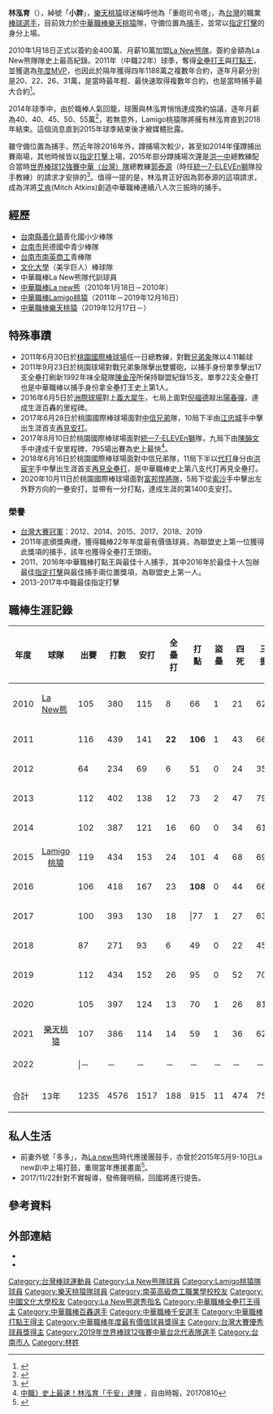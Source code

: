 {{Infobox CPBL player|
|name=林泓育|
|image=File:林泓育 (8703688507) (cropped).jpg|
|width=300|
|position=捕手、指定打擊|
|team=樂天桃猿|
|number=11|
|bats=右|
|throws=右|
|birthdate={{birth_date_and_age|1986|3|21|mf=y}}|
|birthplace={{TWN}}[[臺南市|臺南市]]|
|debutdate=3月21日
|debutyear=2010年
|debutteam=La New熊
|statyear=2021年球季
|stat1label=打擊率
|stat1value=0.332
|stat2label=全壘打
|stat2value=188
|stat3label=打點
|stat3value=915
|stat4label=盜壘
|stat4value=11
|teams=<nowiki></nowiki>
*[[La_new熊|La new熊]]（2010年1月18日－2010年）
*[[Lamigo桃猿|Lamigo桃猿]]（2011年－2019年12月16日）
*[[樂天桃猿|樂天桃猿]]（2019年12月17日－）
|awards=<nowiki></nowiki>
*中華職棒年度總冠軍：2012、2014、2015、2017、2018、2019
*[[中華職棒全壘打王|中華職棒全壘打王]]：2011
*[[中華職棒打點王|中華職棒打點王]]：2011、2016
*[[中華職棒最佳十人獎|中華職棒最佳十人獎]]（捕手）：2011、2016、2019
*[[中華職棒最佳十人獎|中華職棒最佳十人獎]]（指定打擊）：2013、2014、2015、2016、2017
*[[中華職棒金手套獎|中華職棒金手套獎]]（捕手）：2016
*[[中華職棒年度最有價值球員獎|中華職棒年度最有價值球員獎]]：2011
*[[中華職棒單月MVP|中華職棒單月MVP]]：2010/08、2011/03、2011/09&10、2013/08、2013/09、2014/03、2014/05、2016/06、2019/05
*[[中華職棒銀棒獎|中華職棒銀棒獎]]：2011
*[[中華職棒明星賽|中華職棒明星賽]]：2011、2012、2013、2014、2015、2019
*[[中華職棒|中華職棒]][[台灣大賽優秀球員獎|台灣大賽優秀球員獎]]：2011、2018
}}
'''林泓育'''（{{bd|1986年|3月21日|||catIdx=林}}），綽號「'''小胖'''」，[[樂天桃猿|樂天桃猿]]球迷稱呼他為「重砲司令塔」，為[[台灣|台灣]]的職業[[棒球選手|棒球選手]]，目前效力於[[中華職棒|中華職棒]][[樂天桃猿|樂天桃猿]]隊，守備位置為[[捕手|捕手]]，並常以[[指定打擊|指定打擊]]的身分上場。

2010年1月18日正式以簽約金400萬、月薪10萬加盟[[La_New熊隊|La New熊隊]]，簽約金額為La New熊隊隊史上最高紀錄。2011年（中職22年）球季，奪得[[中華職棒全壘打王|全壘打王]]與[[中華職棒打點王|打點王]]，並獲選為[[中華職棒年度最有價值球員|年度MVP]]，也因此於隔年獲得四年1188萬之複數年合約，逐年月薪分別是20、22、26、31萬，是當時最年輕、最快速取得複數年合約，也是當時捕手最大合約<ref>{{Cite web |url=http://www.appledaily.com.tw/appledaily/article/sports/20120112/33955011 |title=4年1188萬 林泓育最年輕複數年約 |access-date=2016-04-14 |archive-url=https://web.archive.org/web/20160424020240/http://www.appledaily.com.tw/appledaily/article/sports/20120112/33955011 |archive-date=2016-04-24 |dead-url=no }}</ref>。

2014年球季中，由於職棒人氣回籠，球團與林泓育悄悄達成換約協議，逐年月薪為40、40、45、50、55萬<ref>{{Cite web |url=http://sports.ltn.com.tw/news/paper/942793 |title=小胖薪被低估 提前換5年約 |access-date=2016-04-14 |archive-url=https://web.archive.org/web/20160131230142/http://sports.ltn.com.tw/news/paper/942793 |archive-date=2016-01-31 |dead-url=no }}</ref>，若無意外，Lamigo桃猿隊將擁有林泓育直到2018年結束。這個消息直到2015年球季結束後才被媒體批露。

雖守備位置為捕手，然近年除2016年外，蹲捕場次較少，甚至如2014年僅蹲捕出賽兩場，其他時候皆以[[指定打擊|指定打擊]]上場，2015年部分蹲捕場次還是[[洪一中|洪一中]]總教練配合當時[[2015年世界棒球12強賽|世界棒球12強賽]][[中華成棒隊|中華（台灣）隊]]總教練[[郭泰源|郭泰源]]（時任[[統一7-ELEVEn獅|統一7-ELEVEn獅]]隊投手教練）的請求才安排的<ref>{{Cite web |url=http://sports.ltn.com.tw/news/paper/902755 |title=配合國家隊需要 小胖先發蹲捕 |access-date=2016-04-14 |archive-url=https://web.archive.org/web/20160423233242/http://sports.ltn.com.tw/news/paper/902755 |archive-date=2016-04-23 |dead-url=no }}</ref>。值得一提的是，林泓育正好因為郭泰源的這項請求，成為洋將[[米奇·艾肯|艾肯]](Mitch Atkins)創造中華職棒連續八人次三振時的捕手。

==經歷== 
*[[台南縣|台南縣]][[善化鎮|善化鎮]]善化國小少棒隊
*[[台南市|台南市]]民德國中青少棒隊
*[[臺南市私立南英高級商工職業學校|台南市南英商工]]青棒隊
*[[文化大學|文化大學]]（美孚巨人）棒球隊
*中華職棒La New熊隊代訓球員
*[[中華職棒|中華職棒]][[La_new熊|La new熊]]（2010年1月18日－2010年）
*[[中華職棒|中華職棒]][[Lamigo桃猿|Lamigo桃猿]]（2011年－2019年12月16日）
*[[中華職棒|中華職棒]][[樂天桃猿|樂天桃猿]]（2019年12月17日－）

==特殊事蹟==
*2011年6月30日於[[桃園國際棒球場|桃園國際棒球場]]任一日總教練，對戰[[兄弟象|兄弟象]]隊以4:11輸球
*2011年9月23日於桃園球場對戰兄弟象隊擊出雙響砲，以捕手身份單季擊出17支全壘打刷新1992年味全龍隊[[陳金茂|陳金茂]]所保持聯盟紀錄15支。單季22支全壘打也是中華職棒以捕手身份拿全壘打王史上第1人。
*2016年6月5日於[[臺中市洲際棒球場|洲際球場]]對上[[義大犀牛|義大犀牛]]，七局上面對[[倪福德|倪福德]]敲出[[陽春全壘打|陽春彈]]，達成生涯百轟的里程碑。
*2017年6月28日於桃園國際棒球場面對[[中信兄弟|中信兄弟]]隊，10局下半由[[江忠城|江忠城]]手中擊出生涯首支[[再見安打|再見安打]]。
*2017年8月10日於桃園國際棒球場面對[[統一7-ELEVEn獅|統一7-ELEVEn獅]]隊，九局下由[[陳韻文_(棒球運動員)|陳韻文]]手中達成千安里程碑，795場出賽為史上最快<ref>[http://sports.ltn.com.tw/news/breakingnews/2159393 中職》史上最速！林泓育「千安」達陣] {{Wayback|url=http://sports.ltn.com.tw/news/breakingnews/2159393 |date=20170811005446 }}，自由時報，20170810</ref>。
*2018年6月16日於桃園國際棒球場面對中信兄弟隊，11局下半以[[代打|代打]]身分由[[洪宸宇|洪宸宇]]手中擊出生涯首支[[再見全壘打|再見全壘打]]，是中華職棒史上第八支代打再見全壘打。
*2020年10月11日於桃園國際棒球場面對[[富邦悍將隊|富邦悍將隊]]，5局下從[[亨利·索沙|索沙]]手中擊出左外野方向的一壘安打，並帶有一分打點，達成生涯的第1400支安打。

===榮譽===
*[[台灣大賽|台灣大賽冠軍]]：2012、2014、2015、2017、2018、2019
*2011年底頒獎典禮，獲得職棒22年年度最有價值球員，為聯盟史上第一位獲得此獎項的捕手，該年也獲得全壘打王頭銜。
*2011、2016年中華職棒打點王與最佳十人捕手，其中2016年於最佳十人包辦最佳[[指定打擊|指定打擊]]與最佳捕手兩位置獎項，為聯盟史上第一人。
*2013-2017年中職最佳指定打擊

==職棒生涯記錄==
{| class="wikitable" width="1125px"
!年度!!球隊!!出賽!!打數!!安打!!全壘打!!打點!!盜壘!!四死!!三振!!壘打數!!雙殺打!!打擊率!!上壘率!!長打率!!OPS!!月薪（萬）
|- align=center
|2010||[[La_New熊|La New熊]]||105||380||115||8||66||1||21||62||165||14||0.303||0.337||0.434||0.771||10
|- align=center
|2011||rowspan="9" style="text-align: center;"|[[Lamigo桃猿|Lamigo桃猿]]||116||439||141||'''22'''||'''106'''||1||43||66||239||15||0.321||0.378||0.544||0.922||11
|- align=center
|2012||64||234||69||6||51||0||24||35||105||8||0.295||0.359||0.449||0.808||20
|- align=center
|2013||112||402||138||12||73||2||47||79||200||16||0.343||0.415||0.498||0.913||22
|- align=center
|2014||102||387||121||16||60||0||34||61||189||18||0.313||0.372||0.488||0.860||26→40
|- align=center
|2015||119||434||153||24||101||4||68||69||252||13||0.353||0.443||0.581||1.024||31→40
|- align=center
|2016||106||418||167||23||'''108'''||0||44||66||278||8||0.400||0.458||0.665||1.123||45
|- align=center
|2017||100||393||130||18|||77||1||27||63||212||17||0.331||0.371||0.539||0.910||50
|- align=center
|2018||87||271||93||6||49||0||22||45||135||8||0.343||0.399||0.498||0.897||55
|- align="center"
|2019||112||434||152||26||95||0||52||70||254||11||0.350||0.421||0.585||1.006||70
|- align="center"
|2020||rowspan="3" style="text-align: center;"|[[樂天桃猿|樂天桃猿]]||105||397||124||13||70||1||26||81||185||10||0.312||0.349||0.466||0.815||75
|- align="center"
|2021||107||386||114||14||59||1||36||62||192||15||0.295||0.354||0.497||0.851||80
|- align="center"
|2022|||－||－||－||－||－||－||－||－||－||－||－||－||－||－
|- style="background:#B3424A;color:#FFFFFF" align="center" 
|合計||13年||1235||4576||1517||188||915||11||474||759||2406||153||0.332||0.391||0.526||0.917||-
|}

==私人生活==
*前妻外號「多多」，為[[La_new熊|La new熊]]時代應援團鼓手，亦曾於2015年5月9-10日La new趴中上場打鼓，重現當年應援畫面<ref>{{Cite web |url=http://www.appledaily.com.tw/realtimenews/article/new/20150509/607368/ |title=復古應援　林泓育老婆擔任鼓手 |access-date=2016-04-24 |archive-url=https://web.archive.org/web/20160507092351/http://www.appledaily.com.tw/realtimenews/article/new/20150509/607368/ |archive-date=2016-05-07 |dead-url=no }}</ref>。
*2017/11/22針對不實報導，發佈聲明稿，回國將進行提告。

== 參考資料 ==
{{reflist}}

== 外部連結 ==
{{commons category}}
{{台灣棒球維基館}}
{{中華職棒球員資料|id=R529|name=林泓育}}
*{{Facebook|林泓育-175686232562239}}
*{{instagram|cat11cher}}
{{start box}}
{{s-awards}}
{{s-before|[[張泰山|張泰山]]}}
{{s-title|[[中華職棒最佳十人獎|中華職棒最佳十人獎]](指定打擊)|2013-2017年}}
{{s-after|[[胡金龍|胡金龍]]}}
{{s-before|[[彭政閔|彭政閔]]}}
{{s-title|[[中華職棒年度最有價值球員|中華職棒年度最有價值球員]]|2011年}}
{{s-after|[[周思齊|周思齊]]}}
{{s-before|[[鄭達鴻_(臺灣)|鄭達鴻]]<br>[[鄭達鴻_(臺灣)|鄭達鴻]]<br>[[陳重羽|陳重羽]]}}
{{s-title|[[中華職棒最佳十人獎|中華職棒最佳十人獎]](捕手)|2011年<br>2016年<br>2019年}}
{{s-after|[[高志綱|高志綱]]<br>[[方克偉|方克偉]]<br>[[廖健富|廖健富]]}}
{{s-before|[[陳家駒_(台灣)|陳家駒]]}}
{{s-title|[[中華職棒金手套獎|中華職棒金手套獎]](捕手)|2016年}}
{{s-after|[[方克偉|方克偉]]}}
{{s-before|[[林智勝|林智勝]]}}
{{s-title|[[中華職棒全壘打王|中華職棒全壘打王]]|2011年}}
{{s-after|[[林智勝|林智勝]]}}
{{s-before|[[林智勝|林智勝]]<br>[[林益全|林益全]]}}
{{s-title|[[中華職棒打點王|中華職棒打點王]]|2011年<br>2016年}}
{{s-after|[[張泰山|張泰山]]<br>[[王柏融|王柏融]]}}
{{s-before|[[張建銘|張建銘]]}}
{{s-title|[[台灣大賽優秀球員獎|台灣大賽優秀球員獎]]（敗方）|2011年}}
{{s-after|[[潘威倫|潘威倫]]}}
{{s-before|[[林承飛|林承飛]]}}
{{s-title|[[台灣大賽優秀球員獎|台灣大賽優秀球員獎]]（勝方）|2018年}}
{{s-after|[[王躍霖|王躍霖]]}}
{{end box}}
{{樂天桃猿隊球員名單}}
{{Lamigo桃猿2012年中華職棒總冠軍}}
{{Lamigo桃猿2014年中華職棒總冠軍}}
{{Lamigo桃猿2015年中華職棒總冠軍}}
{{Lamigo桃猿2017年中華職棒總冠軍}}
{{Lamigo桃猿2018年中華職棒總冠軍}}
{{Lamigo桃猿2019年中華職棒總冠軍}}
{{中華職棒年度最有價值球員}}
{{中華職棒千安球員}}
{{2006年第三屆世界大學棒球錦標賽中華成棒代表隊}}
{{2009年第二十五屆亞洲棒球錦標賽中華成棒代表隊}}
{{2009年第三十八屆世界盃棒球錦標賽中華成棒代表隊}}
{{2013年世界棒球經典賽資格賽中華成棒代表隊}}
{{2013年世界棒球經典賽中華成棒代表隊}}
{{2015年世界棒球12強賽中華成棒代表隊}}
{{2019年世界棒球12強賽中華成棒代表隊}}
{{DEFAULTSORT:Lin Hung Yu}}
[[Category:台灣棒球運動員|Category:台灣棒球運動員]]
[[Category:La_New熊隊球員|Category:La New熊隊球員]]
[[Category:Lamigo桃猿隊球員|Category:Lamigo桃猿隊球員]]
[[Category:樂天桃猿隊球員|Category:樂天桃猿隊球員]]
[[Category:南英高級商工職業學校校友|Category:南英高級商工職業學校校友]]
[[Category:中國文化大學校友|Category:中國文化大學校友]]
[[Category:La_New熊選秀指名|Category:La New熊選秀指名]]
[[Category:中華職棒全壘打王得主|Category:中華職棒全壘打王得主]]
[[Category:中華職棒百轟選手|Category:中華職棒百轟選手]]
[[Category:中華職棒千安選手|Category:中華職棒千安選手]]
[[Category:中華職棒打點王得主|Category:中華職棒打點王得主]]
[[Category:中華職棒年度最有價值球員獎得主|Category:中華職棒年度最有價值球員獎得主]]
[[Category:台灣大賽優秀球員獎得主|Category:台灣大賽優秀球員獎得主]]
[[Category:2019年世界棒球12強賽中華台北代表隊選手|Category:2019年世界棒球12強賽中華台北代表隊選手]]
[[Category:台南市人|Category:台南市人]]
[[Category:林姓|Category:林姓]]